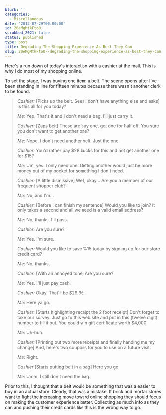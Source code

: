 ```yaml
---
blurb: ''
categories:
  - Miscellaneous
date: '2012-07-29T00:00:00'
id: 20eMgMtkFto0
scrubbed_2021: false
status: published
type: post
title: Degrading The Shopping Experience As Best They Can
slug: 20eMgMtkFto0--degrading-the-shopping-experience-as-best-they-can
---
```


Here's a run down of today's interaction with a cashier at the mall. This is why I do most of my shopping online.

To set the stage, I was buying one item: a belt. The scene opens after I've been standing in line for fifteen minutes because there wasn't another clerk to be found. 


> _Cashier:_ [Picks up the belt. Sees I don't have anything else and asks] Is this all for you today?
> 
> _Me:_ Yep. That's it and I don't need a bag. I'll just carry it.
> 
> _Cashier:_ [Zaps belt] These are buy one, get one for half off. You sure you don't want to get another one?
> 
> _Me:_ Nope. I don't need another belt. Just the one. 
> 
> _Cashier:_ You'd rather pay $28 bucks for this and not get another one for $15?
> 
> _Me:_ Um, yes. I only need one. Getting another would just be more money out of my pocket for something I don't need.
> 
> _Cashier:_ [A little dismissive] Well, okay... Are you a member of our frequent shopper club?
> 
> _Me:_ No, and I'm...
> 
> _Cashier:_ [Before I can finish my sentence] Would you like to join? It only takes a second and all we need is a valid email address?
> 
> _Me:_ No, thanks. I'll pass.
> 
> _Cashier:_ Are you sure?
> 
> _Me:_ Yes. I'm sure.
> 
> _Cashier:_ Would you like to save %15 today by signing up for our store credit card?
> 
> _Me:_ No, thanks.
> 
> _Cashier:_ [With an annoyed tone] Are you sure?
> 
> _Me:_ Yes. I'll just pay cash.
> 
> _Cashier:_ Okay. That'll be $29.96.
> 
> _Me:_ Here ya go.
> 
> _Cashier:_ [Starts highlighting receipt the 2 foot receipt] Don't forget to take our survey. Just go to this web site and put in this (twelve digit) number to fill it out. You could win gift certificate worth $4,000.
> 
> _Me:_ Uh-huh.
> 
> _Cashier:_ [Printing out two more receipts and finally handing me my change] And, here's two coupons for you to use on a future visit. 
> 
> _Me:_ Right.
> 
> _Cashier_ [Starts putting belt in a bag] Here you go.
> 
> _Me:_ Umm. I still don't need the bag.


Prior to this, I thought that a belt would be something that was a easier to buy in an actual store. Clearly, that was a mistake. If brick and mortar stores want to fight the increasing move toward online shopping they should focus on making the customer experience better. Collecting as much info as they can and pushing their credit cards like this is the wrong way to go.
